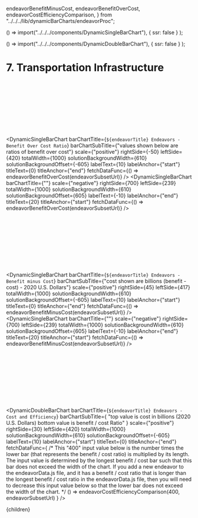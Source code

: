   endeavorBenefitMinusCost,
  endeavorBenefitOverCost,
  endeavorCostEfficiencyComparison,
} from "../../../lib/dynamicBarCharts/endeavorProc";


  () => import("../../../components/DynamicSingleBarChart"),
  { ssr: false }
);

  () => import("../../../components/DynamicDoubleBarChart"),
  { ssr: false }
);



# 7. Transportation Infrastructure

<br></br>
<br></br>
<br></br>
<br></br>

<DynamicSingleBarChart
  barChartTitle={`${endeavorTitle} Endeavors - Benefit Over Cost Ratio`}
  barChartSubTitle={"values shown below are ratios of benefit over cost"}
  scale={"positive"}
  rightSide={-50}
  leftSide={420}
  totalWidth={1000}
  solutionBackgroundWidth={610}
  solutionBackgroundOffset={-605}
  labelText={10}
  labelAnchor={"start"}
  titleText={0}
  titleAnchor={"end"}
  fetchDataFunc={() => endeavorBenefitOverCost(endeavorSubsetUrl)}
/>
<DynamicSingleBarChart
  barChartTitle={""}
  scale={"negative"}
  rightSide={700}
  leftSide={239}
  totalWidth={1000}
  solutionBackgroundWidth={610}
  solutionBackgroundOffset={605}
  labelText={-10}
  labelAnchor={"end"}
  titleText={20}
  titleAnchor={"start"}
  fetchDataFunc={() => endeavorBenefitOverCost(endeavorSubsetUrl)}
/>

<br></br>
<br></br>
<br></br>
<br></br>

<DynamicSingleBarChart
  barChartTitle={`${endeavorTitle} Endeavors - Benefit minus Cost`}
  barChartSubTitle={"cost shown are billions (benefit - cost) - 2020 U.S. Dollars"}
  scale={"positive"}
  rightSide={45}
  leftSide={417}
  totalWidth={1000}
  solutionBackgroundWidth={610}
  solutionBackgroundOffset={-605}
  labelText={10}
  labelAnchor={"start"}
  titleText={0}
  titleAnchor={"end"}
  fetchDataFunc={() => endeavorBenefitMinusCost(endeavorSubsetUrl)}
/>
<DynamicSingleBarChart
  barChartTitle={""}
  scale={"negative"}
  rightSide={700}
  leftSide={239}
  totalWidth={1000}
  solutionBackgroundWidth={610}
  solutionBackgroundOffset={605}
  labelText={-10}
  labelAnchor={"end"}
  titleText={20}
  titleAnchor={"start"}
  fetchDataFunc={() => endeavorBenefitMinusCost(endeavorSubsetUrl)}
/>

<br></br>
<br></br>
<br></br>
<br></br>

<DynamicDoubleBarChart
  barChartTitle={`${endeavorTitle} Endeavors - Cost and Efficiency`}
  barChartSubTitle={
    "top value is cost in billions (2020 U.S. Dollars) bottom value is benefit / cost Ratio"
  }
  scale={"positive"}
  rightSide={30}
  leftSide={420}
  totalWidth={1000}
  solutionBackgroundWidth={610}
  solutionBackgroundOffset={-605}
  labelText={10}
  labelAnchor={"start"}
  titleText={0}
  titleAnchor={"end"}
  fetchDataFunc={
    /* 
      This "400" input value below is the number times the lower bar
      (that represents the benefit / cost ratio) is multiplied by its
      length.  The input value is determined by the longest benefit / cost
      bar such that this bar does not exceed the width of the chart.  If 
      you add a new endeavor to the endeavorData.js file, and it has a 
      benefit / cost ratio that is longer than the longest benefit / cost
      ratio in the endeavorData.js file, then you will need to decrease this
      input value below so that the lower bar does not exceed the width of
      the chart.
    */
    () => endeavorCostEfficiencyComparison(400, endeavorSubsetUrl)
  }
/>

  <Article 
    focusAreaUrl={focusAreaUrl} 
    hierarchy={hierarchy} 
    site={site}
  >
    <div style={{ backgroundColor: 'rgb(226, 232, 240)' }}>
      {children}
    </div>
  </Article>
